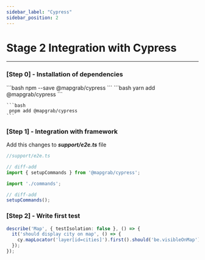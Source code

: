 ```yaml
---
sidebar_label: "Cypress"
sidebar_position: 2
---
```



# Stage 2 Integration with Cypress

---

### [Step 0] - Installation of dependencies

<Tabs>
  <TabItem value="npm" label="npm" default>
    ```bash
     npm --save @mapgrab/cypress
    ```
  </TabItem>
  <TabItem value="yarn" label="yarn">
    ```bash
     yarn add @mapgrab/cypress
    ```
  </TabItem>
  <TabItem value="pnpm" label="pnpm">

    ```bash
     pnpm add @mapgrab/cypress
    ```

  </TabItem>
</Tabs>

### [Step 1] - Integration with framework

Add this changes to ***support/e2e.ts*** file

```ts
//support/e2e.ts

// diff-add
import { setupCommands } from '@mapgrab/cypress';

import './commands';

// diff-add
setupCommands();
```

### [Step 2] - Write first test

```ts
describe('Map', { testIsolation: false }, () => {
  it('should display city on map', () => {
    cy.mapLocator('layer[id=cities]').first().should('be.visibleOnMap');
  });
});
```

